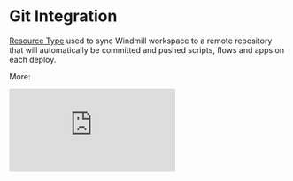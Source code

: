 
# Git Integration

[Resource Type](https://hub.windmill.dev/resource_types/135/git_repository) used to sync Windmill workspace to a remote repository that will automatically be committed and pushed scripts, flows and apps on each deploy.

More:

<div class="grid grid-cols-2 gap-6 mb-4">
		<DocCard
			title="Sync Workspace to Remote Git Repository"
			description="Connect the Windmill workspace to a Git repository to automatically commit and push scripts, flows and apps to the repository on each deploy."
			href="/docs/advanced/git_sync"
	/>
</div>

<iframe
	style={{ aspectRatio: '16/9' }}
	src="https://www.youtube.com/embed/JqG0KNYWLx0?vq=hd1080"
	title="Sync Workspace to Remote Git Repository"
	frameBorder="0"
	allow="accelerometer; autoplay; clipboard-write; encrypted-media; gyroscope; picture-in-picture; web-share"
	allowFullScreen
	className="border-2 rounded-xl object-cover w-full dark:border-gray-800"
></iframe>